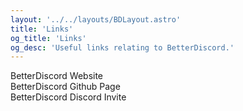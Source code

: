 ---
layout: '../../layouts/BDLayout.astro'
title: 'Links'
og_title: 'Links'
og_desc: 'Useful links relating to BetterDiscord.'
---


<ExternalLink href='https://betterdiscord.app/'>BetterDiscord Website</ExternalLink>
<br />
<ExternalLink href='https://github.com/BetterDiscord/BetterDiscord'>BetterDiscord Github Page</ExternalLink>
<br />
<ExternalLink href='https://betterdiscord.app/invite'>BetterDiscord Discord Invite</ExternalLink>
